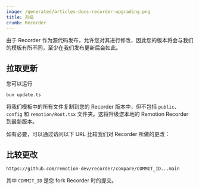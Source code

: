 ```yaml
---
image: /generated/articles-docs-recorder-upgrading.png
title: 升级
crumb: Recorder
---
```


由于 Recorder 作为源代码发布，允许您对其进行修改，因此您的版本将会与我们的模板有所不同，至少在我们发布更新后会如此。

## 拉取更新

您可以运行

```
bun update.ts
```

将我们模板中的所有文件复制到您的 Recorder 版本中，但不包括 `public`、`config` 和 `remotion/Root.tsx` 文件夹。这将升级您本地的 Remotion Recorder 到最新版本。

如有必要，可以通过访问以下 URL 比较我们对 Recorder 所做的更改：

## 比较更改

```
https://github.com/remotion-dev/recorder/compare/COMMIT_ID...main
```

其中 `COMMIT_ID` 是您 fork Recorder 时的提交。
